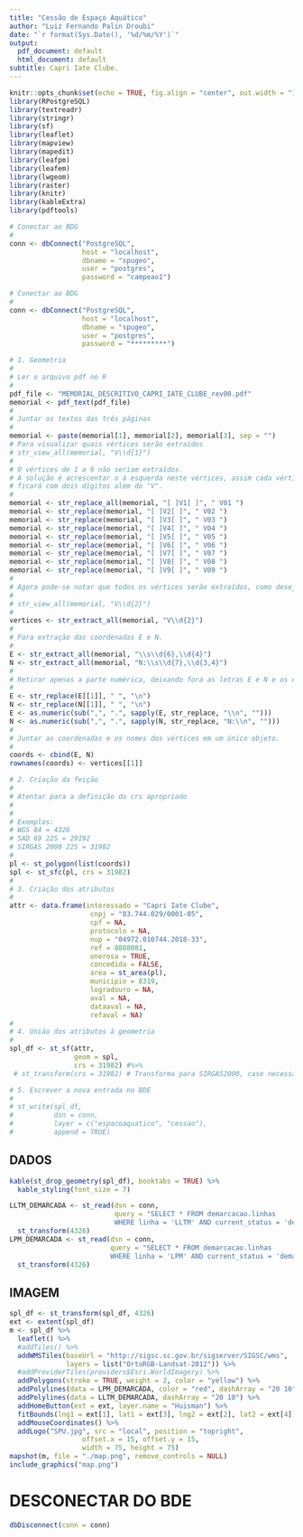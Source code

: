 ```yaml
---
title: "Cessão de Espaço Aquático"
author: "Luiz Fernando Palin Droubi"
date: "`r format(Sys.Date(), '%d/%m/%Y')`"
output:
  pdf_document: default
  html_document: default
subtitle: Capri Iate Clube.
---
```


```r
knitr::opts_chunk$set(echo = TRUE, fig.align = "center", out.width = "100%")
library(RPostgreSQL)
library(textreadr)
library(stringr)
library(sf)
library(leaflet)
library(mapview)
library(mapedit)
library(leafpm)
library(leafem)
library(lwgeom)
library(raster)
library(knitr)
library(kableExtra)
library(pdftools)
```

```r
# Conectar ao BDG
#
conn <- dbConnect("PostgreSQL",
                  host = "localhost", 
                  dbname = "spugeo",
                  user = "postgres", 
                  password = "campeao1")
```

```r
# Conectar ao BDG
#
conn <- dbConnect("PostgreSQL",
                  host = "localhost", 
                  dbname = "spugeo",
                  user = "postgres", 
                  password = "*********")
```

```r
# 1. Geometria
# 
# Ler o arquivo pdf no R
#
pdf_file <- "MEMORIAL_DESCRITIVO_CAPRI_IATE_CLUBE_rev00.pdf"
memorial <- pdf_text(pdf_file)
#
# Juntar os textos das três páginas
#
memorial <- paste(memorial[1], memorial[2], memorial[3], sep = "")
# Para visualizar quais vértices serão extraídos
# str_view_all(memorial, "V\\d{1}")
# 
# O vértices de 1 a 9 não seriam extraídos.
# A solução é acrescentar o à esquerda neste vértices, assim cada vértice
# ficará com dois dígitos além do "V".
#
memorial <- str_replace_all(memorial, "[ ]V1[ ]", " V01 ")
memorial <- str_replace(memorial, "[ ]V2[ ]", " V02 ")
memorial <- str_replace(memorial, "[ ]V3[ ]", " V03 ")
memorial <- str_replace(memorial, "[ ]V4[ ]", " V04 ")
memorial <- str_replace(memorial, "[ ]V5[ ]", " V05 ")
memorial <- str_replace(memorial, "[ ]V6[ ]", " V06 ")
memorial <- str_replace(memorial, "[ ]V7[ ]", " V07 ")
memorial <- str_replace(memorial, "[ ]V8[ ]", " V08 ")
memorial <- str_replace(memorial, "[ ]V9[ ]", " V09 ")
#
# Agora pode-se notar que todos os vértices serão extraídos, como desejado.
#
# str_view_all(memorial, "V\\d{2}")
#
vertices <- str_extract_all(memorial, "V\\d{2}")
#
# Para extração das coordenadas E e N.
#
E <- str_extract_all(memorial, "\\s\\d{6},\\d{4}")
N <- str_extract_all(memorial, "N:\\s\\d{7},\\d{3,4}")
#
# Retirar apenas a parte numérica, deixando fora as letras E e N e os espaços
#
E <- str_replace(E[[1]], " ", "\n")
N <- str_replace(N[[1]], " ", "\n")
E <- as.numeric(sub(",", ".", sapply(E, str_replace, "\\n", "")))
N <- as.numeric(sub(",", ".", sapply(N, str_replace, "N:\\n", "")))
#
# Juntar as coordenadas e os nomes dos vértices em um único objeto.
#
coords <- cbind(E, N)
rownames(coords) <- vertices[[1]]
```

```r
# 2. Criação da feição  
#
# Atentar para a definição do crs apropriado
# 
#
# Exemplos:
# WGS 84 = 4326
# SAD 69 22S = 29192
# SIRGAS 2000 22S = 31982
#
pl <- st_polygon(list(coords))
spl <- st_sfc(pl, crs = 31982)
#
# 3. Criação dos atributos  
#
attr <- data.frame(interessado = "Capri Iate Clube",
                    cnpj = "83.744.029/0001-05",
                    cpf = NA,
                    protocolo = NA,
                    nup = "04972.010744.2018-33",
                    ref = 8888081,
                    onerosa = TRUE,
                    concedida = FALSE,
                    area = st_area(pl),
                    municipio = 8319,
                    logradouro = NA,
                    aval = NA,
                    dataaval = NA,
                    refaval = NA)
#
# 4. União dos atributos à geometria
#
spl_df <- st_sf(attr,
                geom = spl, 
                crs = 31982) #%>%
 # st_transform(crs = 31982) # Transforma para SIRGAS2000, caso necessário.
```

```r
# 5. Escrever a nova entrada no BDE
#
# st_write(spl_df,
#          dsn = conn,
#          layer = c("espacoaquatico", "cessao"),
#          append = TRUE)
```

## DADOS

```r
kable(st_drop_geometry(spl_df), booktabs = TRUE) %>%
  kable_styling(font_size = 7)
```

```r
LLTM_DEMARCADA <- st_read(dsn = conn, 
                          query = "SELECT * FROM demarcacao.linhas
                          WHERE linha = 'LLTM' AND current_status = 'demarcada';")%>%
  st_transform(4326)
LPM_DEMARCADA <- st_read(dsn = conn, 
                         query = "SELECT * FROM demarcacao.linhas
                         WHERE linha = 'LPM' AND current_status = 'demarcada';") %>%
  st_transform(4326)
```

## IMAGEM

```r
spl_df <- st_transform(spl_df, 4326)
ext <- extent(spl_df)
m <- spl_df %>%
  leaflet() %>%
  #addTiles() %>%
  addWMSTiles(baseUrl = "http://sigsc.sc.gov.br/sigserver/SIGSC/wms", 
              layers = list("OrtoRGB-Landsat-2012")) %>%
  #addProviderTiles(providers$Esri.WorldImagery) %>%
  addPolygons(stroke = TRUE, weight = 2, color = "yellow") %>%
  addPolylines(data = LPM_DEMARCADA, color = "red", dashArray = "20 10") %>%
  addPolylines(data = LLTM_DEMARCADA, dashArray = "20 10") %>%
  addHomeButton(ext = ext, layer.name = "Huisman") %>%
  fitBounds(lng1 = ext[1], lat1 = ext[3], lng2 = ext[2], lat2 = ext[4]) %>% 
  addMouseCoordinates() %>%
  addLogo("SPU.jpg", src = "local", position = "topright", 
                  offset.x = 15, offset.y = 15, 
                  width = 75, height = 75)
mapshot(m, file = "./map.png", remove_controls = NULL)
include_graphics("map.png")
```

# DESCONECTAR DO BDE

```r
dbDisconnect(conn = conn)
```

